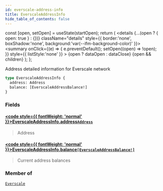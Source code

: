 ```yaml
---
id: everscale-address-info
title: EverscaleAddressInfo
hide_table_of_contents: false
---
```







  const [open, setOpen] = useState(startOpen);
  return (
    <details {...(open ? { open: true } : {})} className="details" style={{ border:'none', boxShadow:'none', background:'var(--ifm-background-color)' }}>
      <summary
        onClick={(e) => {
          e.preventDefault();
          setOpen((open) => !open);
        }}
        style={{ listStyle:'none' }}
      >
      {open ? dataOpen : dataClose}
      </summary>
      {open && children}
    </details>
  );
};








Address detailed information for Everscale network


```graphql
type EverscaleAddressInfo {
  address: Address
  balance: [EverscaleAddressBalance!]
}
```




### Fields

#### [<code style={{ fontWeight: 'normal' }}>EverscaleAddressInfo.<b>address</b></code>](#)<Bullet />[`Address`](/docs/graphql-reference/objects/address) <Badge class="badge badge--secondary" text="object"/> 
> 
> 
> Address
> 

#### [<code style={{ fontWeight: 'normal' }}>EverscaleAddressInfo.<b>balance</b></code>](#)<Bullet />[`[EverscaleAddressBalance!]`](/docs/graphql-reference/objects/everscale-address-balance) <Badge class="badge badge--secondary" text="list"/> <Badge class="badge badge--secondary" text="object"/> 
> 
> 
> Current address balances
> 



### Member of

[`Everscale`](/docs/graphql-reference/objects/everscale)  <Badge class="secondary" text="object"/>

